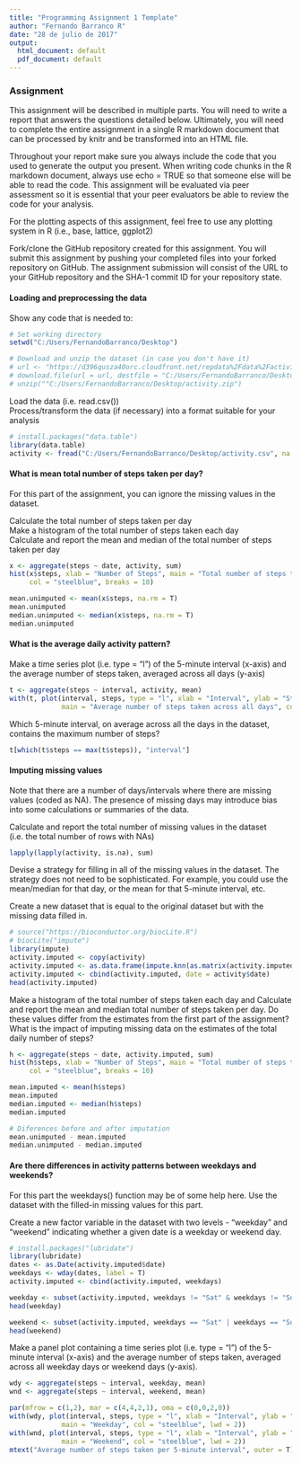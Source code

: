```yaml
---
title: "Programming Assignment 1 Template"
author: "Fernando Barranco R"
date: "28 de julio de 2017"
output:
  html_document: default
  pdf_document: default
---
```


### Assignment

This assignment will be described in multiple parts. You will need to write a report that answers the questions detailed below. Ultimately, you will need to complete the entire assignment in a single R markdown document that can be processed by knitr and be transformed into an HTML file.
  
Throughout your report make sure you always include the code that you used to generate the output you present. When writing code chunks in the R markdown document, always use echo = TRUE so that someone else will be able to read the code. This assignment will be evaluated via peer assessment so it is essential that your peer evaluators be able to review the code for your analysis.
  
For the plotting aspects of this assignment, feel free to use any plotting system in R (i.e., base, lattice, ggplot2)
  
Fork/clone the GitHub repository created for this assignment. You will submit this assignment by pushing your completed files into your forked repository on GitHub. The assignment submission will consist of the URL to your GitHub repository and the SHA-1 commit ID for your repository state.
  
#### Loading and preprocessing the data

Show any code that is needed to:  

```r
# Set working directory
setwd("C:/Users/FernandoBarranco/Desktop")

# Download and unzip the dataset (in case you don't have it)
# url <- "https://d396qusza40orc.cloudfront.net/repdata%2Fdata%2Factivity.zip"
# download.file(url = url, destfile = "C:/Users/FernandoBarranco/Desktop/activity.zip")
# unzip(""C:/Users/FernandoBarranco/Desktop/activity.zip")
```

Load the data (i.e. read.csv())  
Process/transform the data (if necessary) into a format suitable for your analysis
  
```r
# install.packages("data.table")
library(data.table)
activity <- fread("C:/Users/FernandoBarranco/Desktop/activity.csv", na.strings = "NA")
```
  
#### What is mean total number of steps taken per day?
  
For this part of the assignment, you can ignore the missing values in the dataset.
  
Calculate the total number of steps taken per day  
Make a histogram of the total number of steps taken each day  
Calculate and report the mean and median of the total number of steps taken per day  
  
```r
x <- aggregate(steps ~ date, activity, sum)
hist(x$steps, xlab = "Number of Steps", main = "Total number of steps taken each day",
     col = "steelblue", breaks = 10)

mean.unimputed <- mean(x$steps, na.rm = T)
mean.unimputed
median.unimputed <- median(x$steps, na.rm = T)
median.unimputed
```
  
#### What is the average daily activity pattern?
  
Make a time series plot (i.e. type = "l") of the 5-minute interval (x-axis) and the average number of steps taken, averaged across all days (y-axis)
    
```r
t <- aggregate(steps ~ interval, activity, mean)
with(t, plot(interval, steps, type = "l", xlab = "Interval", ylab = "Steps", 
             main = "Average number of steps taken across all days", col = "steelblue", lwd = 2))
```
  
Which 5-minute interval, on average across all the days in the dataset, contains the maximum number of steps?
    
```r
t[which(t$steps == max(t$steps)), "interval"]
```
  
#### Imputing missing values
  
Note that there are a number of days/intervals where there are missing values (coded as NA). The presence of missing days may introduce bias into some calculations or summaries of the data.
  
Calculate and report the total number of missing values in the dataset (i.e. the total number of rows with NAs)

```r
lapply(lapply(activity, is.na), sum)
```

Devise a strategy for filling in all of the missing values in the dataset. The strategy does not need to be sophisticated. For example, you could use the mean/median for that day, or the mean for that 5-minute interval, etc.
  
Create a new dataset that is equal to the original dataset but with the missing data filled in.
  
```r
# source("https://bioconductor.org/biocLite.R")
# biocLite("impute")
library(impute)
activity.imputed <- copy(activity)
activity.imputed <- as.data.frame(impute.knn(as.matrix(activity.imputed[ , .(steps, interval)]))$data)
activity.imputed <- cbind(activity.imputed, date = activity$date)
head(activity.imputed)
```
  
Make a histogram of the total number of steps taken each day and Calculate and report the mean and median total number of steps taken per day. Do these values differ from the estimates from the first part of the assignment? What is the impact of imputing missing data on the estimates of the total daily number of steps?

```r
h <- aggregate(steps ~ date, activity.imputed, sum)
hist(h$steps, xlab = "Number of Steps", main = "Total number of steps taken each day (after imputation)",
     col = "steelblue", breaks = 10)
```

```r
mean.imputed <- mean(h$steps)
mean.imputed
median.imputed <- median(h$steps)
median.imputed

# Diferences before and after imputation
mean.unimputed - mean.imputed
median.unimputed - median.imputed
```
  
#### Are there differences in activity patterns between weekdays and weekends?
  
For this part the weekdays() function may be of some help here. Use the dataset with the filled-in missing values for this part.
    
Create a new factor variable in the dataset with two levels - "weekday" and "weekend" indicating whether a given date is a weekday or weekend day.
  
```r
# install.packages("lubridate")
library(lubridate)
dates <- as.Date(activity.imputed$date)
weekdays <- wday(dates, label = T)
activity.imputed <- cbind(activity.imputed, weekdays)

weekday <- subset(activity.imputed, weekdays != "Sat" & weekdays != "Sun")
head(weekday)

weekend <- subset(activity.imputed, weekdays == "Sat" | weekdays == "Sun")
head(weekend)
```
  
Make a panel plot containing a time series plot (i.e. type = "l") of the 5-minute interval (x-axis) and the average number of steps taken, averaged across all weekday days or weekend days (y-axis). 
  
```r
wdy <- aggregate(steps ~ interval, weekday, mean)
wnd <- aggregate(steps ~ interval, weekend, mean)

par(mfrow = c(1,2), mar = c(4,4,2,1), oma = c(0,0,2,0))
with(wdy, plot(interval, steps, type = "l", xlab = "Interval", ylab = "Steps", 
             main = "Weekday", col = "steelblue", lwd = 2))
with(wnd, plot(interval, steps, type = "l", xlab = "Interval", ylab = "Steps", 
             main = "Weekend", col = "steelblue", lwd = 2))
mtext("Average number of steps taken per 5-minute interval", outer = T)
```



